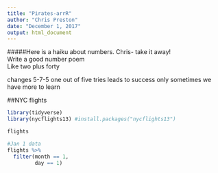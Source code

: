 ```yaml
---
title: "Pirates-arrR"
author: "Chris Preston"
date: "December 1, 2017"
output: html_document
---
```


#####Here is a haiku about numbers.
Chris- take it away!  
Write a good number poem  
Like two plus forty  

changes
5-7-5
one out of five tries
leads to success only sometimes
we have more to learn


##NYC flights
```r
library(tidyverse)
library(nycflights13) #install.packages("nycflights13")

flights

#Jan 1 data
flights %>% 
  filter(month == 1,
         day == 1)
```

